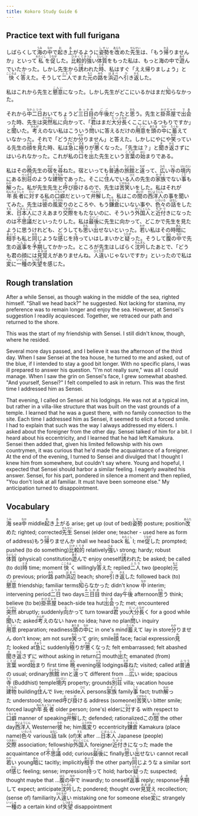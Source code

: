 ```yaml
---
title: Kokoro Study Guide 6
---
```


## Practice text with full furigana

<p>
しばらくして<ruby><rb>海</rb><rt>うみ</rt></ruby>の<ruby><rb>中</rb><rt>なか</rt></ruby>で<ruby><rb>起</rb><rt>お</rt></ruby>き<ruby><rb>上</rb><rt>あ</rt></ruby>がるように<ruby><rb>姿勢</rb><rt>しせい</rt></ruby>を<ruby><rb>改</rb><rt>あらた</rt></ruby>めた<ruby><rb>先生</rb><rt>せんせい</rt></ruby>は、「もう<ruby><rb>帰</rb><rt>かえ</rt></ruby>りませんか」といって<ruby><rb>私</rb><rt>わたくし</rt></ruby>を<ruby><rb>促</rb><rt>うなが</rt></ruby>した。<ruby><rb>比較的</rb><rt>ひかくてき</rt></ruby><ruby><rb>強</rb><rt>つよ</rt></ruby>い<ruby><rb>体質</rb><rt>たいしつ</rt></ruby>をもった私は、もっと海の中で<ruby><rb>遊</rb><rt>あそ</rt></ruby>んでいたかった。しかし先生から<ruby><rb>誘</rb><rt>さそ</rt></ruby>われた<ruby><rb>時</rb><rt>とき</rt></ruby>、私はすぐ「ええ帰りましょう」と<ruby><rb>快</rb><rt>こころよ</rt></ruby>く<ruby><rb>答</rb><rt>こた</rt></ruby>えた。そうして<ruby><rb>二人</rb><rt>ふたり</rt></ruby>でまた<ruby><rb>元</rb><rt>もと</rt></ruby>の<ruby><rb>路</rb><rt>みち</rt></ruby>を<ruby><rb>浜辺</rb><rt>はまべ</rt></ruby>へ<ruby><rb>引</rb><rt>ひ</rt></ruby>き<ruby><rb>返</rb><rt>かえ</rt></ruby>した。
</p>

<p>
私はこれから先生と<ruby><rb>懇意</rb><rt>こんい</rt></ruby>になった。しかし先生がどこにいるかはまだ<ruby><rb>知</rb><rt>し</rt></ruby>らなかった。
</p>

<p>
それから<ruby><rb>中</rb><rt>なか</rt></ruby><ruby><rb>二日</rb><rt>ふつか</rt></ruby>おいてちょうど<ruby><rb>三日目</rb><rt>みっかめ</rt></ruby>の<ruby><rb>午後</rb><rt>ごご</rt></ruby>だったと<ruby><rb>思</rb><rt>おも</rt></ruby>う。先生と<ruby><rb>掛茶屋</rb><rt>かけぢゃや</rt></ruby>で<ruby><rb>出会</rb><rt>であ</rt></ruby>った時、先生は<ruby><rb>突然</rb><rt>とつぜん</rt></ruby>私に<ruby><rb>向</rb><rt>む</rt></ruby>かって、「<ruby><rb>君</rb><rt>きみ</rt></ruby>はまだ<ruby><rb>大分</rb><rt>だいぶ</rt></ruby><ruby><rb>長</rb><rt>なが</rt></ruby>くここにいるつもりですか」と<ruby><rb>聞</rb><rt>き</rt></ruby>いた。<ruby><rb>考</rb><rt>かんが</rt></ruby>えのない私はこういう<ruby><rb>問</rb><rt>と</rt></ruby>いに答えるだけの<ruby><rb>用意</rb><rt>ようい</rt></ruby>を<ruby><rb>頭</rb><rt>あたま</rt></ruby>の<ruby><rb>中</rb><rt>なか</rt></ruby>に<ruby><rb>蓄</rb><rt>たくわ</rt></ruby>えていなかった。それで「どうだか<ruby><rb>分</rb><rt>わか</rt></ruby>りません」と答えた。しかしにやにや<ruby><rb>笑</rb><rt>わら</rt></ruby>っている先生の<ruby><rb>顔</rb><rt>かお</rt></ruby>を<ruby><rb>見</rb><rt>み</rt></ruby>た時、私は<ruby><rb>急</rb><rt>きゅう</rt></ruby>に<ruby><rb>極</rb><rt>きま</rt></ruby>りが<ruby><rb>悪</rb><rt>わる</rt></ruby>くなった。「先生は？」と<ruby><rb>聞</rb><rt>き</rt></ruby>き<ruby><rb>返</rb><rt>かえ</rt></ruby>さずにはいられなかった。これが私の<ruby><rb>口</rb><rt>くち</rt></ruby>を<ruby><rb>出</rb><rt>で</rt></ruby>た先生という<ruby><rb>言葉</rb><rt>ことば</rt></ruby>の<ruby><rb>始</rb><rt>はじ</rt></ruby>まりである。
</p>

<p>
私はその<ruby><rb>晩</rb><rt>ばん</rt></ruby>先生の<ruby><rb>宿</rb><rt>やど</rt></ruby>を<ruby><rb>尋</rb><rt>たず</rt></ruby>ねた。宿といっても<ruby><rb>普通</rb><rt>ふつう</rt></ruby>の<ruby><rb>旅館</rb><rt>りょかん</rt></ruby>と<ruby><rb>違</rb><rt>ちが</rt></ruby>って、<ruby><rb>広</rb><rt>ひろ</rt></ruby>い<ruby><rb>寺</rb><rt>てら</rt></ruby>の<ruby><rb>境内</rb><rt>けいだい</rt></ruby>にある<ruby><rb>別荘</rb><rt>べっそう</rt></ruby>のような<ruby><rb>建物</rb><rt>たてもの</rt></ruby>であった。そこに<ruby><rb>住</rb><rt>す</rt></ruby>んでいる<ruby><rb>人</rb><rt>ひと</rt></ruby>の先生の<ruby><rb>家族</rb><rt>かぞく</rt></ruby>でない<ruby><rb>事</rb><rt>こと</rt></ruby>も<ruby><rb>解</rb><rt>わか</rt></ruby>った。私が先生先生と<ruby><rb>呼</rb><rt>よ</rt></ruby>び<ruby><rb>掛</rb><rt>か</rt></ruby>けるので、先生は<ruby><rb>苦笑</rb><rt>にがわら</rt></ruby>いをした。私はそれが<ruby><rb>年長者</rb><rt>ねんちょうしゃ</rt></ruby>に<ruby><rb>対</rb><rt>たい</rt></ruby>する私の<ruby><rb>口癖</rb><rt>くちくせ</rt></ruby>だといって<ruby><rb>弁解</rb><rt>べんかい</rt></ruby>した。私はこの<ruby><rb>間</rb><rt>あいだ</rt></ruby>の<ruby><rb>西洋人</rb><rt>せいようじん</rt></ruby>の事を聞いてみた。先生は<ruby><rb>彼</rb><rt>かれ</rt></ruby>の<ruby><rb>風変</rb><rt>ふうがわ</rt></ruby>りのところや、もう<ruby><rb>鎌倉</rb><rt>かまくら</rt></ruby>にいない事や、<ruby><rb>色々</rb><rt>いろいろ</rt></ruby>の<ruby><rb>話</rb><rt>はなし</rt></ruby>をした<ruby><rb>末</rb><rt>すえ</rt></ruby>、<ruby><rb>日本人</rb><rt>にほんじん</rt></ruby>にさえあまり<ruby><rb>交際</rb><rt>つきあい</rt></ruby>をもたないのに、そういう<ruby><rb>外国人</rb><rt>がいこくじん</rt></ruby>と<ruby><rb>近付</rb><rt>ちかづ</rt></ruby>きになったのは<ruby><rb>不思議</rb><rt>ふしぎ</rt></ruby>だといったりした。私は<ruby><rb>最後</rb><rt>さいご</rt></ruby>に先生に向かって、どこかで先生を見たように思うけれども、どうしても<ruby><rb>思</rb><rt>おも</rt></ruby>い<ruby><rb>出</rb><rt>だ</rt></ruby>せないといった。<ruby><rb>若</rb><rt>わか</rt></ruby>い私はその時<ruby><rb>暗</rb><rt>あん</rt></ruby>に<ruby><rb>相手</rb><rt>あいて</rt></ruby>も私と<ruby><rb>同</rb><rt>おな</rt></ruby>じような<ruby><rb>感</rb><rt>かん</rt></ruby>じを<ruby><rb>持</rb><rt>も</rt></ruby>っていはしまいかと<ruby><rb>疑</rb><rt>うたが</rt></ruby>った。そうして<ruby><rb>腹</rb><rt>はら</rt></ruby>の<ruby><rb>中</rb><rt>なか</rt></ruby>で先生の<ruby><rb>返事</rb><rt>へんじ</rt></ruby>を<ruby><rb>予期</rb><rt>よき</rt></ruby>してかかった。ところが先生はしばらく<ruby><rb>沈吟</rb><rt>ちんぎん</rt></ruby>したあとで、「どうも君の顔には<ruby><rb>見覚</rb><rt>みおぼ</rt></ruby>えがありませんね。<ruby><rb>人違</rb><rt>ひとちが</rt></ruby>いじゃないですか」といったので私は<ruby><rb>変</rb><rt>へん</rt></ruby>に<ruby><rb>一種</rb><rt>いっしゅ</rt></ruby>の<ruby><rb>失望</rb><rt>しつぼう</rt></ruby>を感じた。
</p>


## Rough translation

After a while Sensei, as though waking in the middle of the sea, righted himself. "Shall we head back?" he suggested. Not lacking for stamina, my preference was to remain longer and enjoy the sea. However, at Sensei's suggestion I readily acquiesced. Together, we retraced our path and returned to the shore.

This was the start of my friendship with Sensei. I still didn't know, though, where he resided.

Several more days passed, and I believe it was the afternoon of the third day. When I saw Sensei at the tea house, he turned to me and asked, out of the blue, if I intended to stay a good bit longer. With no specific plans, I was ill prepared to answer his question. "I'm not really sure," was all I could manage. When I saw the grin on Sensei's face, I grew somewhat abashed. "And yourself, Sensei?" I felt compelled to ask in return. This was the first time I addressed him as Sensei.

That evening, I called on Sensei at his lodgings. He was not at a typical inn, but rather in a villa-like structure that was built on the vast grounds of a temple. I learned that he was a guest there, with no family connection to the site. Each time I addressed him as Sensei, it seemed to elicit a forced smile. I had to explain that such was the way I always addressed my elders. I asked about the foreigner from the other day. Sensei talked of him for a bit. I heard about his eccentricity, and I learned that he had left Kamakura. Sensei then added that, given his limited fellowship with his own countrymen, it was curious that he'd made the acquaintance of a foreigner. At the end of the evening, I turned to Sensei and divulged that I thought I knew him from somewhere, but couldn't say where. Young and hopeful, I expected that Sensei should harbor a similar feeling. I eagerly awaited his answer. Sensei, for his part, pondered in silence a moment and then replied, "You don't look at all familiar. It must have been someone else." My anticipation turned to disappointment.  


## Vocabulary

<p>
<span class="vocabstudy"><ruby><rb>海</rb><rt>うみ</rt></ruby>&nbsp;sea</span><span class="vocabstudy"><ruby><rb>中</rb><rt>なか</rt></ruby>&nbsp;middle</span><span class="vocabstudy"><ruby><rb>起</rb><rt>お</rt></ruby>き<ruby><rb>上</rb><rt>あ</rt></ruby>がる&nbsp;arise; get up (out of bed)</span><span class="vocabstudy"><ruby><rb>姿勢</rb><rt>しせい</rt></ruby>&nbsp;posture; position</span><span class="vocabstudy"><ruby><rb>改</rb><rt>あらた</rt></ruby>めた&nbsp;righted; corrected</span><span class="vocabstudy"><ruby><rb>先生</rb><rt>せんせい</rt></ruby>&nbsp;Sensei (elder one; teacher - used here as form of address)</span><span class="vocabstudy">もう<ruby><rb>帰</rb><rt>かえ</rt></ruby>りませんか&nbsp;shall we head back</span><span class="vocabstudy"><ruby><rb>私</rb><rt>わたくし</rt></ruby>&nbsp;I; me</span><span class="vocabstudy"><ruby><rb>促</rb><rt>うなが</rt></ruby>した&nbsp;prompted; pushed (to do something)</span><span class="vocabstudy"><ruby><rb>比較的</rb><rt>ひかくてき</rt></ruby>&nbsp;relatively</span><span class="vocabstudy"><ruby><rb>強</rb><rt>つよ</rt></ruby>い&nbsp;strong; hardy; robust</span><span class="vocabstudy"><ruby><rb>体質</rb><rt>たいしつ</rt></ruby>&nbsp;(physical) constitution</span><span class="vocabstudy"><ruby><rb>遊</rb><rt>あそ</rt></ruby>んで&nbsp;enjoy oneself</span><span class="vocabstudy"><ruby><rb>誘</rb><rt>さそ</rt></ruby>われた&nbsp;be asked; be called (to do)</span><span class="vocabstudy"><ruby><rb>時</rb><rt>とき</rt></ruby>&nbsp;time; moment</span><span class="vocabstudy"><ruby><rb>快</rb><rt>こころよ</rt></ruby>く&nbsp;willingly</span><span class="vocabstudy"><ruby><rb>答</rb><rt>こた</rt></ruby>えた&nbsp;replied</span><span class="vocabstudy"><ruby><rb>二人</rb><rt>ふたり</rt></ruby>&nbsp;two (people)</span><span class="vocabstudy"><ruby><rb>元</rb><rt>もと</rt></ruby>の&nbsp;previous; prior</span><span class="vocabstudy"><ruby><rb>路</rb><rt>みち</rt></ruby>&nbsp;path</span><span class="vocabstudy"><ruby><rb>浜辺</rb><rt>はまべ</rt></ruby>&nbsp;beach; shore</span><span class="vocabstudy"><ruby><rb>引</rb><rt>ひ</rt></ruby>き<ruby><rb>返</rb><rt>かえ</rt></ruby>した&nbsp;followed back (to)</span>
<span class="vocabstudy"><ruby><rb>懇意</rb><rt>こんい</rt></ruby>&nbsp;friendship; familiar terms</span><span class="vocabstudy"><ruby><rb>知</rb><rt>し</rt></ruby>らなかった&nbsp;didn't know</span>
<span class="vocabstudy"><ruby><rb>中</rb><rt>なか</rt></ruby>&nbsp;interim; intervening period</span><span class="vocabstudy"><ruby><rb>二日</rb><rt>ふつか</rt></ruby>&nbsp;two days</span><span class="vocabstudy"><ruby><rb>三日目</rb><rt>みっかめ</rt></ruby>&nbsp;third day</span><span class="vocabstudy"><ruby><rb>午後</rb><rt>ごご</rt></ruby>&nbsp;afternoon</span><span class="vocabstudy"><ruby><rb>思</rb><rt>おも</rt></ruby>う&nbsp;think; believe (to be)</span><span class="vocabstudy"><ruby><rb>掛茶屋</rb><rt>かけぢゃや</rt></ruby>&nbsp;beach-side tea hut</span><span class="vocabstudy"><ruby><rb>出会</rb><rt>であ</rt></ruby>った&nbsp;met; encountered</span><span class="vocabstudy"><ruby><rb>突然</rb><rt>とつぜん</rt></ruby>&nbsp;abruptly; suddenly</span><span class="vocabstudy"><ruby><rb>向</rb><rt>む</rt></ruby>かって&nbsp;turn toward</span><span class="vocabstudy"><ruby><rb>君</rb><rt>きみ</rt></ruby>&nbsp;you</span><span class="vocabstudy"><ruby><rb>大分</rb><rt>だいぶ</rt></ruby><ruby><rb>長</rb><rt>なが</rt></ruby>く&nbsp;for a good while</span><span class="vocabstudy"><ruby><rb>聞</rb><rt>き</rt></ruby>いた&nbsp;asked</span><span class="vocabstudy"><ruby><rb>考</rb><rt>かんが</rt></ruby>えのない&nbsp;have no idea; have no plan</span><span class="vocabstudy"><ruby><rb>問</rb><rt>と</rt></ruby>い&nbsp;inquiry</span><span class="vocabstudy"><ruby><rb>用意</rb><rt>ようい</rt></ruby>&nbsp;preparation; readiness</span><span class="vocabstudy"><ruby><rb>頭</rb><rt>あたま</rt></ruby>の<ruby><rb>中</rb><rt>なか</rt></ruby>に&nbsp;in one's mind</span><span class="vocabstudy"><ruby><rb>蓄</rb><rt>たくわ</rt></ruby>えて&nbsp;lay in store</span><span class="vocabstudy"><ruby><rb>分</rb><rt>わか</rt></ruby>りません&nbsp;don't know; am not sure</span><span class="vocabstudy"><ruby><rb>笑</rb><rt>わら</rt></ruby>って&nbsp;grin; smile</span><span class="vocabstudy"><ruby><rb>顔</rb><rt>かお</rt></ruby>&nbsp;face; facial expression</span><span class="vocabstudy"><ruby><rb>見</rb><rt>み</rt></ruby>た&nbsp;looked at</span><span class="vocabstudy"><ruby><rb>急</rb><rt>きゅう</rt></ruby>に&nbsp;suddenly</span><span class="vocabstudy"><ruby><rb>極</rb><rt>きま</rt></ruby>りが<ruby><rb>悪</rb><rt>わる</rt></ruby>くなった&nbsp;felt embarrassed; felt abashed</span><span class="vocabstudy"><ruby><rb>聞</rb><rt>き</rt></ruby>き<ruby><rb>返</rb><rt>かえ</rt></ruby>さずに&nbsp;without asking in return</span><span class="vocabstudy"><ruby><rb>口</rb><rt>くち</rt></ruby>&nbsp;mouth</span><span class="vocabstudy"><ruby><rb>出</rb><rt>で</rt></ruby>た&nbsp;emanated (from)</span><span class="vocabstudy"><ruby><rb>言葉</rb><rt>ことば</rt></ruby>&nbsp;word</span><span class="vocabstudy"><ruby><rb>始</rb><rt>はじ</rt></ruby>まり&nbsp;first time</span>
<span class="vocabstudy"><ruby><rb>晩</rb><rt>ばん</rt></ruby>&nbsp;evening</span><span class="vocabstudy"><ruby><rb>宿</rb><rt>やど</rt></ruby>&nbsp;lodgings</span><span class="vocabstudy"><ruby><rb>尋</rb><rt>たず</rt></ruby>ねた&nbsp;visited; called at</span><span class="vocabstudy"><ruby><rb>普通</rb><rt>ふつう</rt></ruby>の&nbsp;usual; ordinary</span><span class="vocabstudy"><ruby><rb>旅館</rb><rt>りょかん</rt></ruby>&nbsp;inn</span><span class="vocabstudy">と<ruby><rb>違</rb><rt>ちが</rt></ruby>って&nbsp;different from ...</span><span class="vocabstudy"><ruby><rb>広</rb><rt>ひろ</rt></ruby>い&nbsp;wide; spacious</span><span class="vocabstudy"><ruby><rb>寺</rb><rt>てら</rt></ruby>&nbsp;(Buddhist) temple</span><span class="vocabstudy"><ruby><rb>境内</rb><rt>けいだい</rt></ruby>&nbsp;property; grounds</span><span class="vocabstudy"><ruby><rb>別荘</rb><rt>べっそう</rt></ruby>&nbsp;villa; vacation house</span><span class="vocabstudy"><ruby><rb>建物</rb><rt>たてもの</rt></ruby>&nbsp;building</span><span class="vocabstudy"><ruby><rb>住</rb><rt>す</rt></ruby>んで&nbsp;live; reside</span><span class="vocabstudy"><ruby><rb>人</rb><rt>ひと</rt></ruby>&nbsp;persons</span><span class="vocabstudy"><ruby><rb>家族</rb><rt>かぞく</rt></ruby>&nbsp;family</span><span class="vocabstudy"><ruby><rb>事</rb><rt>こと</rt></ruby>&nbsp;fact; truth</span><span class="vocabstudy"><ruby><rb>解</rb><rt>わか</rt></ruby>った&nbsp;understood; learned</span><span class="vocabstudy"><ruby><rb>呼</rb><rt>よ</rt></ruby>び<ruby><rb>掛</rb><rt>か</rt></ruby>ける&nbsp;address (someone)</span><span class="vocabstudy"><ruby><rb>苦笑</rb><rt>にがわら</rt></ruby>い&nbsp;bitter smile; forced laugh</span><span class="vocabstudy"><ruby><rb>年長者</rb><rt>ねんちょうしゃ</rt></ruby>&nbsp;older person; (one's) elder</span><span class="vocabstudy">に<ruby><rb>対</rb><rt>たい</rt></ruby>する&nbsp;with respect to</span><span class="vocabstudy"><ruby><rb>口癖</rb><rt>くちくせ</rt></ruby>&nbsp;manner of speaking</span><span class="vocabstudy"><ruby><rb>弁解</rb><rt>べんかい</rt></ruby>した&nbsp;defended; rationalized</span><span class="vocabstudy">この<ruby><rb>間</rb><rt>あいだ</rt></ruby>&nbsp;the other day</span><span class="vocabstudy"><ruby><rb>西洋人</rb><rt>せいようじん</rt></ruby>&nbsp;Westerner</span><span class="vocabstudy"><ruby><rb>彼</rb><rt>かれ</rt></ruby>&nbsp;he; him</span><span class="vocabstudy"><ruby><rb>風変</rb><rt>ふうがわ</rt></ruby>り&nbsp;eccentricity</span><span class="vocabstudy"><ruby><rb>鎌倉</rb><rt>かまくら</rt></ruby>&nbsp;Kamakura (place name)</span><span class="vocabstudy"><ruby><rb>色々</rb><rt>いろいろ</rt></ruby>&nbsp;various</span><span class="vocabstudy"><ruby><rb>話</rb><rt>はなし</rt></ruby>&nbsp;talk (of)</span><span class="vocabstudy"><ruby><rb>末</rb><rt>すえ</rt></ruby>&nbsp;after ...</span><span class="vocabstudy"><ruby><rb>日本人</rb><rt>にほんじん</rt></ruby>&nbsp;Japanese (people)</span><span class="vocabstudy"><ruby><rb>交際</rb><rt>つきあい</rt></ruby>&nbsp;association; fellowship</span><span class="vocabstudy"><ruby><rb>外国人</rb><rt>がいこくじん</rt></ruby>&nbsp;foreigner</span><span class="vocabstudy"><ruby><rb>近付</rb><rt>ちかづ</rt></ruby>きになった&nbsp;made the acquaintance of</span><span class="vocabstudy"><ruby><rb>不思議</rb><rt>ふしぎ</rt></ruby>&nbsp;odd; curious</span><span class="vocabstudy"><ruby><rb>最後</rb><rt>さいご</rt></ruby>に&nbsp;finally</span><span class="vocabstudy"><ruby><rb>思</rb><rt>おも</rt></ruby>い<ruby><rb>出</rb><rt>だ</rt></ruby>せない&nbsp;cannot recall</span><span class="vocabstudy"><ruby><rb>若</rb><rt>わか</rt></ruby>い&nbsp;young</span><span class="vocabstudy"><ruby><rb>暗</rb><rt>あん</rt></ruby>に&nbsp;tacitly; implicitly</span><span class="vocabstudy"><ruby><rb>相手</rb><rt>あいて</rt></ruby>&nbsp;the other party</span><span class="vocabstudy"><ruby><rb>同</rb><rt>おな</rt></ruby>じような&nbsp;a similar sort of</span><span class="vocabstudy"><ruby><rb>感</rb><rt>かん</rt></ruby>じ&nbsp;feeling; sense; impression</span><span class="vocabstudy"><ruby><rb>持</rb><rt>も</rt></ruby>って&nbsp;hold; harbor</span><span class="vocabstudy"><ruby><rb>疑</rb><rt>うたが</rt></ruby>った&nbsp;suspected; thought maybe that ...</span><span class="vocabstudy"><ruby><rb>腹</rb><rt>はら</rt></ruby>の<ruby><rb>中</rb><rt>なか</rt></ruby>で&nbsp;inwardly; to oneself</span><span class="vocabstudy"><ruby><rb>返事</rb><rt>へんじ</rt></ruby>&nbsp;reply; response</span><span class="vocabstudy"><ruby><rb>予期</rb><rt>よき</rt></ruby>して&nbsp;expect; anticipate</span><span class="vocabstudy"><ruby><rb>沈吟</rb><rt>ちんぎん</rt></ruby>した&nbsp;pondered; thought over</span><span class="vocabstudy"><ruby><rb>見覚</rb><rt>みおぼ</rt></ruby>え&nbsp;recollection; (sense of) familiarity</span><span class="vocabstudy"><ruby><rb>人違</rb><rt>ひとちが</rt></ruby>い&nbsp;mistaking one for someone else</span><span class="vocabstudy"><ruby><rb>変</rb><rt>へん</rt></ruby>に&nbsp;strangely</span><span class="vocabstudy"><ruby><rb>一種</rb><rt>いっしゅ</rt></ruby>の&nbsp;a certain kind of</span><span class="vocabstudy"><ruby><rb>失望</rb><rt>しつぼう</rt></ruby>&nbsp;disappointment</span>
</p>
